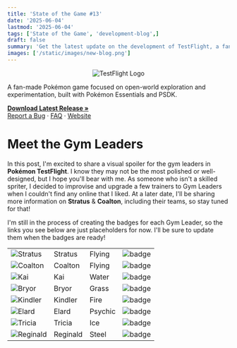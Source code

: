 ```yaml
---
title: 'State of the Game #13'
date: '2025-06-04'
lastmod: '2025-06-04'
tags: ['State of the Game', 'development-blog',]
draft: false
summary: 'Get the latest update on the development of TestFlight, a fan-made Pokémon game. Read about the progress made on the Gym Leader Map, Gym Leaders 1 & 2, Title Screen, and Fakémon Starters.'
images: ['/static/images/new-blog.png']
---
```


<div className="text-center" align="center">
  <img src="https://i.imgur.com/X1N3ADz.png" alt="TestFlight Logo" />
</div>

<div className="text-center">
  <p>
    A fan-made Pokémon game focused on open-world exploration and experimentation, built with Pokémon Essentials and PSDK.
  </p>
  <p>
    <a href="https://github.com/EmeraldVoid/Pokemon-TestFlight/releases"><strong>Download Latest Release »</strong></a>
    <br />
    <a href="https://github.com/EmeraldVoid/Pokemon-TestFlight/issues">Report a Bug</a>
    ·
    <a href="https://github.com/EmeraldVoid/Pokemon-TestFlight?tab=readme-ov-file#faq">FAQ</a>
    ·
    <a href="https://emeraldvoid.github.io/Pokemon-TestFlight/index.html">Website</a>
  </p>
</div>

# Meet the Gym Leaders

In this post, I'm excited to share a visual spoiler for the gym leaders in **Pokémon TestFlight**. I know they may not be the most polished or well-designed, but I hope you'll bear with me. As someone who isn't a skilled spriter, I decided to improvise and upgrade a few trainers to Gym Leaders when I couldn't find any online that I liked. At a later date, I'll be sharing more information on **Stratus** & **Coalton**, including their teams, so stay tuned for that!

I'm still in the process of creating the badges for each Gym Leader, so the links you see below are just placeholders for now. I'll be sure to update them when the badges are ready!

<table style={{ borderCollapse: 'collapse' }}>
  <tbody>
    <tr style={{ backgroundColor: '#add2f5', textAlign: 'center' }}>
      <td style={{ fontWeight: 'bold', color: 'black' }}>
        <img src="https://i.imgur.com/00LOD06.png" alt="Stratus" />
      </td>
      <td style={{ fontWeight: 'bold', color: 'black' }}>Stratus</td>
      <td style={{ fontWeight: 'bold', color: 'black' }}>Flying</td>
      <td style={{ fontWeight: 'bold', color: 'black' }}>
        <img src="https://i.imgur.com/3e0kGvU.png" alt="badge" />
      </td>
    </tr>
    <tr style={{ backgroundColor: '#cbc7ad', textAlign: 'center' }}>
      <td style={{ fontWeight: 'bold', color: 'black' }}>
        <img src="https://i.imgur.com/uzwEj6O.png" alt="Coalton" />
      </td>
      <td style={{ fontWeight: 'bold', color: 'black' }}>Coalton</td>
      <td style={{ fontWeight: 'bold', color: 'black' }}>Flying</td>
      <td style={{ fontWeight: 'bold', color: 'black' }}>
        <img src="https://i.imgur.com/3e0kGvU.png" alt="badge" />
      </td>
    </tr>
    <tr style={{ backgroundColor: '#74acf5', textAlign: 'center' }}>
      <td style={{ fontWeight: 'bold', color: 'black' }}>
        <img src="https://i.imgur.com/CYhB7kF.png" alt="Kai" />
      </td>
      <td style={{ fontWeight: 'bold', color: 'black' }}>Kai</td>
      <td style={{ fontWeight: 'bold', color: 'black' }}>Water</td>
      <td style={{ fontWeight: 'bold', color: 'black' }}>
        <img src="https://i.imgur.com/3e0kGvU.png" alt="badge" />
      </td>
    </tr>
    <tr style={{ backgroundColor: '#82c274', textAlign: 'center' }}>
      <td style={{ fontWeight: 'bold', color: 'black' }}>
        <img src="https://i.imgur.com/5z3qR8E.png" alt="Bryor" />
      </td>
      <td style={{ fontWeight: 'bold', color: 'black' }}>Bryor</td>
      <td style={{ fontWeight: 'bold', color: 'black' }}>Grass</td>
      <td style={{ fontWeight: 'bold', color: 'black' }}>
        <img src="https://i.imgur.com/3e0kGvU.png" alt="badge" />
      </td>
    </tr>
    <tr style={{ backgroundColor: '#ef7374', textAlign: 'center' }}>
      <td style={{ fontWeight: 'bold', color: 'black' }}>
        <img src="https://i.imgur.com/4K6c2Aa.png" alt="Kindler" />
      </td>
      <td style={{ fontWeight: 'bold', color: 'black' }}>Kindler</td>
      <td style={{ fontWeight: 'bold', color: 'black' }}>Fire</td>
      <td style={{ fontWeight: 'bold', color: 'black' }}>
        <img src="https://i.imgur.com/3e0kGvU.png" alt="badge" />
      </td>
    </tr>
    <tr style={{ backgroundColor: '#f584a8', textAlign: 'center' }}>
      <td style={{ fontWeight: 'bold', color: 'black' }}>
        <img src="https://i.imgur.com/8v7Lq3a.png" alt="Elard" />
      </td>
      <td style={{ fontWeight: 'bold', color: 'black' }}>Elard</td>
      <td style={{ fontWeight: 'bold', color: 'black' }}>Psychic</td>
      <td style={{ fontWeight: 'bold', color: 'black' }}>
        <img src="https://i.imgur.com/3e0kGvU.png" alt="badge" />
      </td>
    </tr>
    <tr style={{ backgroundColor: '#81dff7', textAlign: 'center' }}>
      <td style={{ fontWeight: 'bold', color: 'black' }}>
        <img src="https://i.imgur.com/8v7Lq3a.png" alt="Tricia" />
      </td>
      <td style={{ fontWeight: 'bold', color: 'black' }}>Tricia</td>
      <td style={{ fontWeight: 'bold', color: 'black' }}>Ice</td>
      <td style={{ fontWeight: 'bold', color: 'black' }}>
        <img src="https://i.imgur.com/3e0kGvU.png" alt="badge" />
      </td>
    </tr>
    <tr style={{ backgroundColor: '#98c2d1', textAlign: 'center' }}>
      <td style={{ fontWeight: 'bold', color: 'black' }}>
        <img src="https://i.imgur.com/8v7Lq3a.png" alt="Reginald" />
      </td>
      <td style={{ fontWeight: 'bold', color: 'black' }}>Reginald</td>
      <td style={{ fontWeight: 'bold', color: 'black' }}>Steel</td>
      <td style={{ fontWeight: 'bold', color: 'black' }}>
        <img src="https://i.imgur.com/3e0kGvU.png" alt="badge" />
      </td>
    </tr>
  </tbody>
</table>

